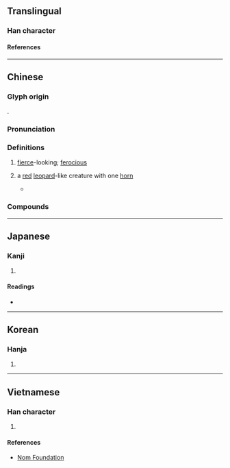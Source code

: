 {{also|狰}}
{{character info}}
==Translingual==

===Han character===
{{Han char|rn=94|rad=犬|as=08|sn=11|four=42257|canj=KHBSD|ids=⿰犭爭}}

====References====
{{Han ref|kx=0713.230|dkj=20495|dj=1125.170|hdz=21354.041|uh=7319}}

----

==Chinese==
{{zh-forms|s=狰}}

===Glyph origin===
{{Han etym}}
{{Han compound|犬|爭|c1=s|c2=p|t1=dog|ls=psc}}.

===Pronunciation===
{{zh-pron
|m=zhēng
|c=zang1
|md=
|mn=qz:chng/xm,zz:cheng
|w=
|mc=y
|oc=y
|cat=
}}

===Definitions===
{{zh-hanzi}}

# [[fierce]]-looking; [[ferocious]]
# {{lb|zh|literary|Chinese mythology}} a [[red]] [[leopard]]-like creature with one [[horn]]
#* {{zh-x|有獸焉，其狀如赤豹，五尾一角，其音如擊石，其名如猙。|ref=Shanhaijing|}}

===Compounds===
{{zh-der|猙猛|猙獰|獰猙}}

----

==Japanese==

===Kanji===
{{ja-kanji|grade=|rs=犬08}}

# {{rfdef|ja|sort=犬08}}

====Readings====
* {{ja-readings|on=そう, しょう, じょう|kun=|nanori=}}

----

==Korean==

===Hanja===
{{ko-hanja|hangeul=쟁|eumhun=|rv=jaeng|mr=chaeng|y=cayng}}

# {{rfdef|ko|sort=犬08}}

----

==Vietnamese==

===Han character===
{{vi-readings|reading=tranh|rs=犬08}}

# {{rfdef|vi|sort=犬08}}

====References====
* [http://nomfoundation.org/common/nom_details.php?codepoint=7319 Nom Foundation]